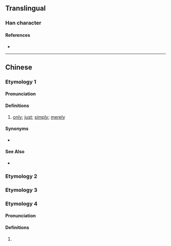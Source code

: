 {{character info/new}}
==Translingual==

===Han character===
{{Han char|rn=30|rad=口|as=09|sn=12|four=|canj=RJKA|ids=⿰口者}}

====References====
* {{Han ref|kx=0201.121|hdz=10636.041|uh=556B|ud=21867}}

----

==Chinese==

===Etymology 1===
{{zh-forms}}

====Pronunciation====
{{zh-pron
|m=zē
|c=ze1
|cat=part
}}

====Definitions====
{{zh-hanzi}}

# {{lb|zh|Cantonese}} {{non-gloss definition|sentence final particle:}} [[only]]; [[just]]; [[simply]]; [[merely]]
#: {{zh-x|你 冇 女朋友？梗係 唔 信 啦！……或者 有。你 唔知 啫。|You don't have a girlfriend? Of course I don't believe you! ... Maybe you do have one, but you '''just''' don't know it.|C|ref={{w2|zh|陳慧嫻}}, {{w2|zh|紅茶館_(歌曲)|紅茶館}}}}

====Synonyms====
* {{qualifier|Mandarin}} {{zh-l|而已}}

====See Also====
*{{zh-l|唧}}

===Etymology 2===
{{zh-see|脧|v}}

===Etymology 3===
{{zh-see|嗜|v}}

===Etymology 4===
{{zh-forms}}

====Pronunciation====
{{zh-pron
|m=zhě,zé
|c=ze1
|cat=
}}

====Definitions====
{{zh-hanzi}}

# {{zh-only used in|啫喱/啫哩|jelly}}